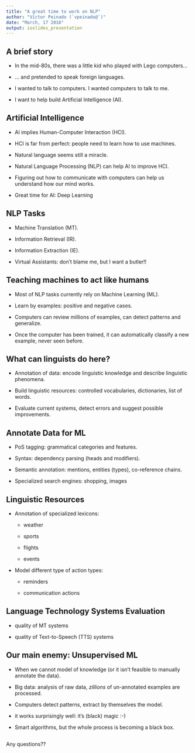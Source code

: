 ```yaml
---
title: "A great time to work on NLP"
author: "Víctor Peinado (`vpeinado@`)"
date: "March, 17 2016"
output: ioslides_presentation
---
```



## A brief story

- In the mid-80s, there was a little kid who played with Lego computers...

- ... and pretended to speak foreign languages.

- I wanted to talk to computers. I wanted computers to talk to me.

- I want to help build Artificial Intelligence (AI).


## Artificial Intelligence

- AI implies Human-Computer Interaction (HCI).

- HCI is far from perfect: people need to learn how to use machines.

- Natural language seems still a miracle.

- Natural Language Processing (NLP) can help AI to improve HCI.

- Figuring out how to communicate with computers can help us understand how our mind works.

- Great time for AI: Deep Learning


## NLP Tasks

- Machine Translation (MT).

- Information Retrieval (IR).

- Information Extraction (IE).

- Virtual Assistants: don't blame me, but I want a butler!! 


## Teaching machines to act like humans

- Most of NLP tasks currently rely on Machine Learning (ML).

- Learn by examples: positive and negative cases.

- Computers can review millions of examples, can detect patterns and generalize.

- Once the computer has been trained, it can automatically classify a new example, never seen before.


## What can linguists do here?

- Annotation of data: encode linguistic knowledge and describe linguistic phenomena.

- Build linguistic resources: controlled vocabularies, dictionaries, list of words.

- Evaluate current systems, detect errors and suggest possible improvements.



## Annotate Data for ML

- PoS tagging: grammatical categories and features.

- Syntax: dependency parsing (heads and modifiers).

- Semantic annotation: mentions, entities (types), co-reference chains.

- Specialized search engines: shopping, images


## Linguistic Resources

- Annotation of specialized lexicons:

    - weather

    - sports

    - flights

    - events

- Model different type of action types:

    - reminders
  
    - communication actions


## Language Technology Systems Evaluation

- quality of MT systems

- quality of Text-to-Speech (TTS) systems 




## Our main enemy: Unsupervised ML

- When we cannot model of knowledge (or it isn't feasible to manually annotate the data).

- Big data: analysis of raw data, *zillions* of un-annotated examples are processed.

- Computers detect patterns, extract by themselves the model.

- it works surprisingly well: it's (black) magic :-)

- Smart algorithms, but the whole process is becoming a black box. 


## 

Any questions??
